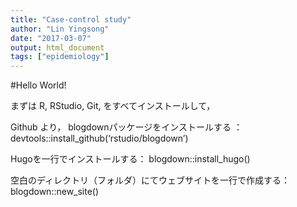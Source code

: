 ```yaml
---
title: "Case-control study"
author: "Lin Yingsong"
date: "2017-03-07"
output: html_document
tags: ["epidemiology"]
---
```



#Hello World!

まずは R, RStudio, Git, をすべてインストールして，

Github より， blogdownパッケージをインストールする ：
devtools::install_github('rstudio/blogdown')


Hugoを一行でインストールする：
blogdown::install_hugo()


空白のディレクトリ（フォルダ）にてウェブサイトを一行で作成する：
blogdown::new_site()

